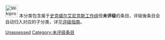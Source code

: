 {{empty category}}
[[File:Wikiproject_Square_Enix.svg|40px]] 本分类包含属于[[Wikipedia:电子游戏专题/史克威尔艾尼克斯|史克威尔艾尼克斯工作组]]但'''未评级'''的条目，评级後条目会自动归入对应的子分类，详见[[Wikipedia:电子游戏专题/史克威尔艾尼克斯/评级|评级指南]]。

{{Articles by Quality|topic=史克威尔艾尼克斯|project=|format=toc}}

[[Category:各等级史克威尔艾尼克斯条目|Unassessed]]
[[Category:未评级条目|Category:未评级条目]]